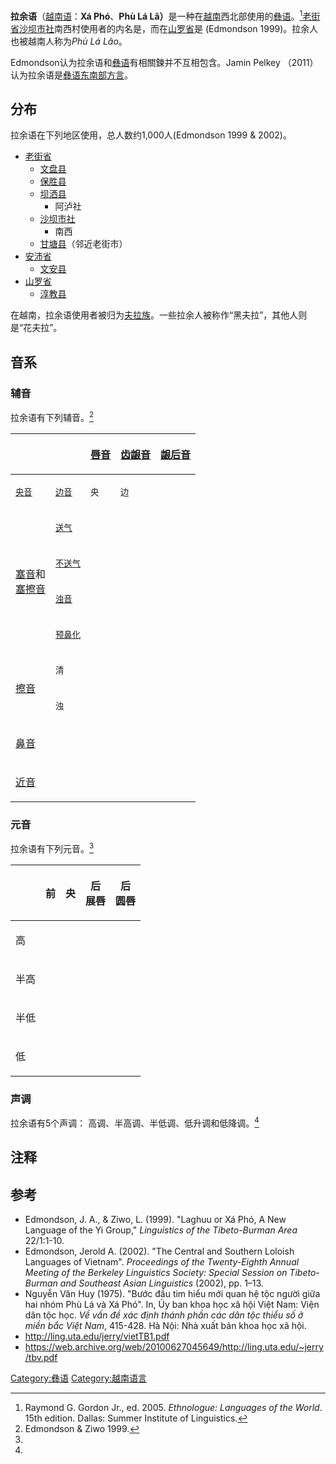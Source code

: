 {{SpecialChars}}
{{Infobox language
|name=拉余语
|states=[[越南|越南]]
|speakers=300
|date=2002
|ref=e18
|familycolor=汉藏语系
|fam1=([[藏缅语族|藏缅语族]])
|fam2=[[缅彝语群|缅彝语群]]
|fam3=[[彝语支|彝语支]]
|fam4=[[彝语东南部方言|彝语东南部方言]]
|fam5=高地普拉语
|fam6=木吉语群
|iso3=lgh
|glotto=lagh1245
|glottorefname=Laghuu
|notice=IPA
}}

'''拉余语'''（[[越南语|越南语]]：'''Xá Phó'''、'''Phù Lá Lã）'''是一种在[[越南|越南]]西北部使用的[[彝语|彝语]]。<ref>Raymond G. Gordon Jr., ed.  2005.  ''Ethnologue:  Languages of the World''. 15th edition. Dallas: Summer Institute of Linguistics.</ref>[[老街省|老街省]][[沙坝市社|沙坝市社]]南西村使用者的内名是''{{IPA|la21 ɣɯ44}}''，而在[[山罗省|山罗省]]是''{{IPA|la21 ɔ44}}'' (Edmondson 1999)。拉余人也被越南人称为''Phù Lá Lão''。

Edmondson认为拉余语和[[彝语|彝语]]有相關鍊并不互相包含。Jamin Pelkey （2011）认为拉余语是[[彝语东南部方言|彝语东南部方言]]。

==分布==
拉余语在下列地区使用，总人数约1,000人(Edmondson 1999 & 2002)。

*[[老街省|老街省]]
**[[文盘县|文盘县]]
**[[保胜县|保胜县]]
**[[坝洒县|坝洒县]]
***阿泸社
**[[沙坝市社|沙坝市社]]
***南西
**[[甘塘县|甘塘县]]（邻近老街市）
*[[安沛省|安沛省]]
**[[文安县|文安县]]
*[[山罗省|山罗省]]
**[[淳教县|淳教县]]

在越南，拉余语使用者被归为[[夫拉族|夫拉族]]。一些拉余人被称作“黑夫拉”，其他人则是“花夫拉”。

==音系==

===辅音===
拉余语有下列辅音。<ref name="Edmondson & Ziwo 1999">Edmondson & Ziwo 1999.</ref>
{| class=wikitable style=text-align:center
! rowspan=2 colspan=2|
! rowspan=2 | [[唇音|唇音]]
! colspan=2 | [[齿龈音|齿龈音]]
! rowspan=2 | [[龈后音|龈后音]]
! colspan=2 | [[软腭音|软腭音]]
! rowspan=2 | [[声门音|声门音]]
|- 
! <small>[[央音|央音]]</small>
! <small>[[边音|边音]]</small>
! <small>央</small>
! <small>边</small>
|-
! rowspan=4 | [[塞音|塞音]]和<br>[[塞擦音|塞擦音]]
! <small>[[送气|送气]]</small>
| {{IPA|pʰ}} || {{IPA|tʰ}} || || {{IPA|tʃʰ}} || {{IPA|kʰ}} || {{IPA|kʟ̝̊ʰ (k{{PUA|}}ʰ)}} ||
|-
! <small>[[不送气|不送气]]</small>
| {{IPA|p}} || {{IPA|t}} || || {{IPA|tʃ}} || {{IPA|k}} || {{IPA|kʟ̝̊ (k{{PUA|}})}} || {{IPA|ʔ}}
|-
! <small>[[浊音|浊音]]</small>
| {{IPA|b}} || {{IPA|d}} || || || {{IPA|ɡ}} || {{IPA|ɡʟ̝}} ||
|-
! <small>[[预鼻化|预鼻化]]</small>
| {{IPA|ᵐb}} || {{IPA|ⁿd}} || || || {{IPA|ᵑɡ}} || {{IPA|ᵑɡʟ̝}} ||
|-
! rowspan=2 | [[擦音|擦音]]
! <small>清</small>
| {{IPA|f}} || {{IPA|s}} || || {{IPA|ʃ}} || {{IPA|x}} || || {{IPA|h}}
|-
! <small>浊</small>
| {{IPA|v}} || {{IPA|z}} || || {{IPA|ʒ}} || {{IPA|ɣ}} || ||
|-
! colspan=2 | [[鼻音|鼻音]]
| {{IPA|m}} || {{IPA|n}} || || || {{IPA|ŋ}} || ||
|-
! colspan=2 | [[近音|近音]]
| || || {{IPA|l}} || || || ||
|}

===元音===
拉余语有下列元音。<ref name="Edmondson & Ziwo 1999"/>
{| class="wikitable" style="text-align: center"
! !! 前 !! 央 !! 后<br>展唇 !! 后<br>圆唇
|-
! 高
| {{IPA|i}} || {{IPA|ɚ}} || {{IPA|ɯ}} || {{IPA|u}}
|-
! 半高
| || {{IPA|ə}} || || {{IPA|o}}
|-
! 半低
| {{IPA|ɛ}} || || || {{IPA|ɔ}}
|-
! 低
| || || {{IPA|a}} ||
|}

===声调===
拉余语有5个声调：
高调{{IPA|/˥/}}、半高调{{IPA|/˦/}}、半低调{{IPA|/˧/}}、低升调{{IPA|/˨˦/}}和低降调{{IPA|/˨˩/}}。<ref name="Edmondson & Ziwo 1999"/>

==注释==
{{reflist}}

==参考==
*Edmondson, J. A., & Ziwo, L. (1999).  "Laghuu or Xá Phó, A New Language of the Yi Group," ''Linguistics of the Tibeto-Burman Area'' 22/1:1-10.
*Edmondson, Jerold A. (2002). "The Central and Southern Loloish Languages of Vietnam". ''Proceedings of the Twenty-Eighth Annual Meeting of the Berkeley Linguistics Society: Special Session on Tibeto-Burman and Southeast Asian Linguistics'' (2002), pp. 1–13.
*Nguyễn Văn Huy (1975). "Bước đầu tim hiểu mới quan hệ tộc người giữa hai nhóm Phù Lá và Xá Phó". In, Ủy ban khoa học xã hội Việt Nam: Viện dân tộc học. ''Về vấn đề xác định thánh phần các dân tộc thiểu số ở miền bắc Việt Nam'', 415-428. Hà Nội: Nhà xuất bản khoa học xã hội.
*http://ling.uta.edu/jerry/vietTB1.pdf{{dead link|date=December 2017 |bot=InternetArchiveBot |fix-attempted=yes }}
*https://web.archive.org/web/20100627045649/http://ling.uta.edu/~jerry/tbv.pdf

{{越南语言}}
{{汉藏语系}}
{{Lolo-Burmese languages}}

[[Category:彝语|Category:彝语]]
[[Category:越南语言|Category:越南语言]]